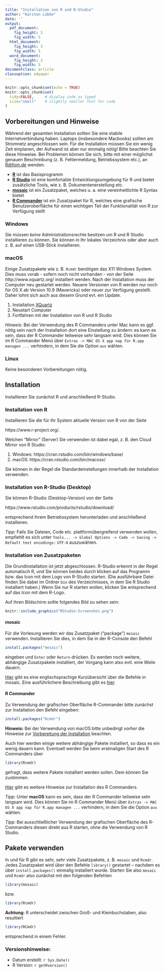 ```yaml
---
title: "Installation von R und R-Studio"
author: "Karsten Lübke"
date: ''
output:
  pdf_document:
    fig_height: 3
    fig_width: 5
  html_document:
    fig_height: 3
    fig_width: 5
  word_document:
    fig_height: 3
    fig_width: 5
documentclass: article
classoption: a4paper
---
```


```r
knitr::opts_chunk$set(echo = TRUE)
knitr::opts_chunk$set(
  tidy=FALSE,     # display code as typed
  size="small"    # slightly smaller font for code
)
```

## Vorbereitungen und Hinweise
Während der gesamten Installation sollten Sie eine stabile Internetverbindung haben. Laptops (insbesondere Macbooks) sollten am Stromnetz angeschlossen sein. Für die Installation müssen Sie ein wenig Zeit einplanen, der Aufwand ist aber nur einmalig nötig! Bitte beachten Sie diese Hinweise. Bei Problemen können Sie sich, bitte mit einer möglichst genauen Beschreibung (z. B. Fehlermeldung, Betriebssystem etc.), an <R@fom.de> wenden.

* [**R**](https://www.r-project.org/) ist das Basisprogramm
* [**R Studio**](https://www.rstudio.com/) ist eine komfortable Entwicklungsumgebung für R und bietet zusätzliche Tools, wie z. B. Dokumentenerstellung etc.
* [**mosaic**](https://cran.r-project.org/web/packages/mosaic/) ist ein Zusatzpaket, welches u. a. eine vereinheitlichte R Syntax bietet
* [**R Commander**](http://socserv.socsci.mcmaster.ca/jfox/Misc/Rcmdr/) ist ein Zusatzpaket für R, welches eine grafische Benutzeroberfläche für einen wichtigen Teil der Funktionalität von R zur Verfügung stellt


### Windows
Sie müssen *keine* Administrationsrechte besitzen um R und R Studio installieren zu können. Sie können in Ihr lokales Verzeichnis oder aber auch z. B. auf einen USB-Stick installieren. 

### macOS
Einige Zusatzpakete wie z. B. `Rcmdr` benötigen das X11 Windows System. Dies muss vorab - sofern noch nicht vorhanden - von der Seite http://www.xquartz.org/ installiert werden. Nach der Installation muss der Computer neu gestartet werden. Neuere Versionen von R werden nur noch für OS X ab Version 10.9 (Mavericks) oder neuer zur Verfügung gestellt. Daher lohnt sich auch aus diesem Grund evt. ein Update. 

1.  Installation [XQuartz](http://www.xquartz.org/)
2.  Neustart Computer
3.  Fortfahren mit der Installation von R und R Studio

*Hinweis:* Bei der Verwendung des R Commanders unter Mac kann es ggf. nötig sein nach der Installation dort eine Einstellung zu ändern: es kann es sein, dass der R Commander teilweise sehr langsam wird. Dies können Sie im R Commander Menü über `Extras -> MAC OS X app nap für R.app managen ...` verhindern, in dem Sie die Option `aus` wählen.

### Linux
Keine besonderen Vorbereitungen nötig. 

## Installation 
Installieren Sie zunächst R und anschließend R-Studio.

### Installation von R
Installieren Sie die für Ihr System aktuelle Version von R von der Seite 

https://www.r-project.org/. 

Welchen "Mirror" (Server) Sie verwenden ist dabei egal, z. B. den Cloud Mirror von R Studio:

1.  Windows: https://cran.rstudio.com/bin/windows/base/
2.  macOS: https://cran.rstudio.com/bin/macosx/

Sie können in der Regel die Standardeinstellungen innerhalb der Installation verwenden.

### Installation von R-Studio (Desktop)
Sie können R-Studio (Desktop-Version) von der Seite

https://www.rstudio.com/products/rstudio/download/

entsprechend Ihrem Betriebssystem herunterladen und anschließend installieren.

*Tipp:* Falls Sie Dateien, Code etc. plattformübergreifend verwenden wollen, empfiehlt es sich unter `Tools... -> Global Options -> Code -> Saving -> Default text encodings:` `UTF-8` auszuwählen. 

### Installation von Zusatzpaketen

Die Grundinstallation ist jetzt abgeschlossen. R-Studio erkennt in der Regel automatisch R, und Sie können beides durch klicken auf das Programm bzw. das Icon mit dem Logo von R-Studio  starten. (Die ausführbare Datei finden Sie dabei im Ordner `bin` des Verzeichnisses, in dem Sie R Studio installiert haben.) Wenn Sie nur R starten wollen, klicken Sie entsprechend auf das Icon mit dem R-Logo. 

Auf ihren Bildschirm sollte folgendes Bild zu sehen sein:

```r
knitr::include_graphics("RStudio-Screenshot.png")
```

#### mosaic
Für die Vorlesung werden wir das Zusatzpaket ("package") `mosaic` verwenden. Installieren Sie dies, in dem Sie in der R-Console den Befehl
```r
install.packages("mosaic")
```
eingeben und `Enter` oder `Return` drücken. Es werden noch weitere, abhängige Zusatzpakete installiert, der Vorgang kann also evtl. eine Weile dauern.

[Hier](https://cran.r-project.org/web/packages/mosaic/vignettes/MinimalR.pdf) gibt es eine englischsprachige Kurzübersicht über die Befehle in mosaic. Eine ausführlichere Beschreibung gibt es [hier](https://github.com/ProjectMOSAIC/LittleBooks/blob/master/StudentGuide/MOSAIC-StudentGuide.pdf).

#### R Commander
Zu Verwendung der grafischen Oberfläche R-Commander bitte zunächst zur Installation den Befehl eingeben:
```r
install.packages("Rcmdr")
```

**Hinweis:** Bei der Verwendung von macOS bitte unbedingt *vorher* die Hinweise zur [Vorbereitung der Installation](#anchor) beachten. 

Auch hier werden einige weitere abhängige Pakete installiert, so dass es ein wenig dauern kann. Eventuell werden Sie beim erstmaligen Start des R Commanders über
```r
library(Rcmdr)
```
gefragt, dass weitere Pakete installiert werden sollen. Dem können Sie zustimmen.

[Hier](http://socserv.socsci.mcmaster.ca/jfox/Misc/Rcmdr/installation-notes.html) gibt es weitere Hinweise zur Installation des R Commanders.


*Tipp:* Unter **macOS** kann es sein, dass der R Commander teilweise sehr langsam wird. Dies können Sie im R Commander Menü über `Extras -> MAC OS X app nap für R.app managen ...` verhindern, in dem Sie die Option `aus` wählen.

*Tipp:* Bei ausschließlicher Verwendung der grafischen Oberfläche des R-Commanders diesen direkt aus R starten, ohne die Verwendung von R Studio.

## Pakete verwenden
In und für R gibt es sehr, sehr viele Zusatzpakete, z. B. `mosaic` und `Rcmdr`. Jedes Zusatzpaket wird über den Befehle `library()` gestartet -- nachdem es über `install.packages()` einmalig installiert wurde. Starten Sie also `mosaic` und `Rcmdr` also zunächst mit den folgenden Befehlen
```r
library(mosaic)
```
bzw. 
```r
library(Rcmdr)
```


**Achtung:** R unterscheidet zwischen Groß- und Kleinbuchstaben, also resultiert
```r
library(RCmdr)
```
entsprechend in einem Fehler.

### Versionshinweise:
* Datum erstellt: `r Sys.Date()`
* R Version: `r getRversion()`




